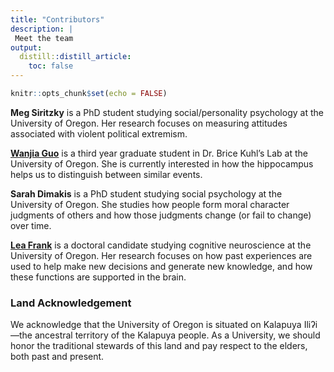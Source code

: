 ```yaml
---
title: "Contributors"
description: |
 Meet the team
output:
  distill::distill_article:
    toc: false
---
```


```r
knitr::opts_chunk$set(echo = FALSE)
```

**Meg Siritzky** is a PhD student studying social/personality psychology at the University of Oregon. Her research focuses on measuring attitudes associated with violent political extremism.

[**Wanjia Guo**](https://wanjiag.github.io/) is a third year graduate student in Dr. Brice Kuhl's Lab at the University of Oregon. She is currently interested in how the hippocampus helps us to distinguish between similar events.

**Sarah Dimakis** is a PhD student studying social psychology at the University of Oregon. She studies how people form moral character judgments of others and how those judgments change (or fail to change) over time.

[**Lea Frank**](https://github.com/lfrank14) is a doctoral candidate studying cognitive neuroscience at the University of Oregon. Her research focuses on how past experiences are used to help make new decisions and generate new knowledge, and how these functions are supported in the brain. 

### Land Acknowledgement

We acknowledge that the University of Oregon is situated on Kalapuya Iliʔi—the ancestral territory of the Kalapuya people. As a University, we should honor the traditional stewards of this land and pay respect to the elders, both past and present.
